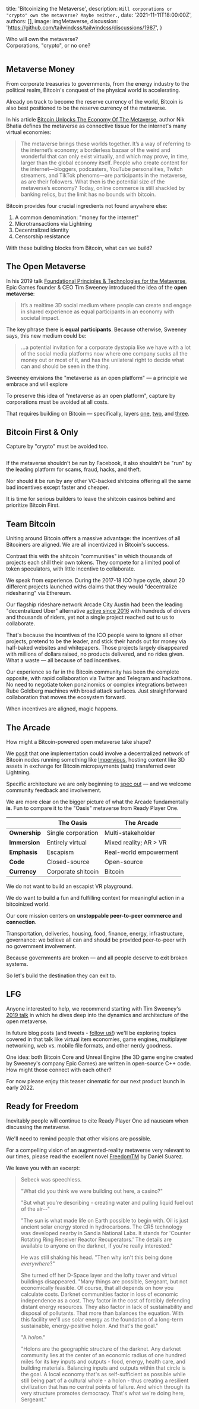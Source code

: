 
  title: 'Bitcoinizing the Metaverse',
  description: `Will corporations or "crypto" own the metaverse? Maybe neither.`,
  date: '2021-11-11T18:00:00Z',
  authors: [],
  image: imgMetaverse,
  discussion: 'https://github.com/tailwindcss/tailwindcss/discussions/1987',
}

<p className='text-center italic text-xl leading-relaxed'>
  Who will own the metaverse?
  <br />
  Corporations, "crypto", or no one?
</p>

<div style={{ ...IMGCONTAINER, height: 300, marginBottom: 40 }}>
  <Image
    className='h-64 w-full object-cover object-center rounded-lg'
    src={imgMetaverse}
    alt=''
    layout='fill'
    objectFit='cover'
  />
</div>

## Metaverse Money

From corporate treasuries to governments, from the energy industry to the political realm, Bitcoin's conquest of the physical world is accelerating.

Already on track to become the reserve currency of the world, Bitcoin is also best positioned to be the reserve currency of the metaverse.

<div className='mt-4 mb-6'>
  <TwitterTweetEmbed
    tweetId={'1438328881900044290'}
    options={{ cards: 'hidden', conversation: 'none', align: 'center' }}
  />
</div>

<!-- What is the metaverse? It has no single definition. -->

In his article [Bitcoin Unlocks The Economy Of The Metaverse](https://thebitcoinlayer.substack.com/p/metaverse), author Nik Bhatia defines the metaverse as connective tissue for the internet's many virtual economies:

> The metaverse brings these worlds together. It’s a way of referring to the internet’s economy; a borderless bazaar of the weird and wonderful that can only exist virtually, and which may prove, in time, larger than the global economy itself. People who create content for the internet—bloggers, podcasters, YouTube personalities, Twitch streamers, and TikTok phenoms—are participants in the metaverse, as are their followers. What then is the potential size of the metaverse’s economy? Today, online commerce is still shackled by banking relics, but the limit has no bounds with bitcoin.

Bitcoin provides four crucial ingredients not found anywhere else:

1. A common denomination: "money for the internet"
2. Microtransactions via Lightning
3. Decentralized identity
4. Censorship resistance

With these building blocks from Bitcoin, what can we build?

## The Open Metaverse

In his 2019 talk [Foundational Principles & Technologies for the Metaverse](https://hackmd.io/@XR/tim-metaverse), Epic Games founder & CEO Tim Sweeney introduced the idea of the **open metaverse**:

> It’s a realtime 3D social medium where people can create and engage in shared experience as equal participants in an economy with societal impact.

The key phrase there is **equal participants**. Because otherwise, Sweeney says, this new medium could be:

> ...a potential invitation for a corporate dystopia like we have with a lot of the social media platforms now where one company sucks all the money out or most of it, and has the unilateral right to decide what can and should be seen in the thing.

Sweeney envisions the "metaverse as an open platform" &mdash; a principle we embrace and will explore

To preserve this idea of "metaverse as an open platform", capture by corporations must be avoided at all costs.

That requires building on Bitcoin &mdash; specifically, layers [one](https://bitcoin.org/), [two](https://lightning.network/), and [three](https://www.youtube.com/watch?v=OoM4Wx8er3Y).

<div className='mt-4 mb-6'>
  <TwitterTweetEmbed
    tweetId={'1458468056578072588'}
    options={{ conversation: 'none', align: 'center' }}
  />
</div>

## Bitcoin First & Only

Capture by "crypto" must be avoided too.

<div style={{ ...IMGCONTAINER, height: 200, marginBottom: 40 }}>
  <a
    href='https://www.bloomberg.com/news/articles/2021-08-18/ethereum-founder-is-skeptical-of-dorsey-s-and-zuckerberg-s-plans'
    target='_blank'
  >
    <Image
      className='h-auto w-full object-cover object-center rounded-lg'
      src={imgNo}
      alt=''
      layout='fill'
      objectFit='contain'
    />
  </a>
</div>

If the metaverse shouldn't be run by Facebook, it also shouldn't be "run" by the leading platform for scams, fraud, hacks, and theft.

Nor should it be run by any other VC-backed shitcoins offering all the same bad incentives except faster and cheaper.

It is time for serious builders to leave the shitcoin casinos behind and prioritize <Link href="/blog/bitcoin-first">Bitcoin First</Link>.

<div className='mt-4 mb-6'>
  <TwitterTweetEmbed
    tweetId={'1452191659731587073'}
    options={{ cards: 'hidden', conversation: 'none', align: 'center' }}
  />
</div>

## Team Bitcoin

Uniting around Bitcoin offers a massive advantage: the incentives of all Bitcoiners are aligned. We are all incentivized in Bitcoin's success.

Contrast this with the shitcoin "communities" in which thousands of projects each shill their own tokens. They compete for a limited pool of token speculators, with little incentive to collaborate.

We speak from experience. During the 2017-18 ICO hype cycle, about 20 different projects launched withs claims that they would "decentralize ridesharing" via Ethereum.

Our flagship rideshare network Arcade City Austin had been the leading "decentralized Uber" alternative [active since 2016](https://twitter.com/ArcadeCityHall/status/1271923227472932928) with hundreds of drivers and thousands of riders, yet not a single project reached out to us to collaborate.

That's because the incentives of the ICO people were to ignore all other projects, pretend to be the leader, and stick their hands out for money via half-baked websites and whitepapers. Those projects largely disappeared with millions of dollars raised, no products delivered, and no rides given. What a waste &mdash; all because of bad incentives.

Our experience so far in the Bitcoin community has been the complete opposite, with rapid collaboration via Twitter and Telegram and <Link href="/blog/onlysats">hackathons</Link>. No need to negotiate token ponzinomics or complex integrations between Rube Goldberg machines with broad attack surfaces. Just straightforward collaboration that moves the ecosystem forward.

When incentives are aligned, magic happens.

<div className='mt-4 mb-6'>
  <TwitterTweetEmbed
    tweetId={'1434574141756264452'}
    options={{ cards: 'hidden', conversation: 'none', align: 'center' }}
  />
</div>

## The Arcade

How might a Bitcoin-powered open metaverse take shape?

We [posit](https://github.com/ArcadeCity/arcade/blob/main/docs/metaverse.md) that one implementation could involve a decentralized network of Bitcoin nodes running something like [Impervious](https://www.impervious.ai/), hosting content like 3D assets in exchange for Bitcoin micropayments (sats) transferred over Lightning.

Specific architecture we are only beginning to [spec out](https://github.com/ArcadeCity/arcade/blob/main/docs/bitcoinizing.md) &mdash; and we welcome community feedback and involvement.

We are more clear on the bigger picture of what the Arcade fundamentally **is**. Fun to compare it to the "Oasis" metaverse from Ready Player One.

|               | **The Oasis**      | **The Arcade**         |
| ------------- | ------------------ | ---------------------- |
| **Ownership** | Single corporation | Multi-stakeholder      |
| **Immersion** | Entirely virtual   | Mixed reality; AR > VR |
| **Emphasis**  | Escapism           | Real-world empowerment |
| **Code**      | Closed-source      | Open-source            |
| **Currency**  | Corporate shitcoin | Bitcoin                |

We do not want to build an escapist VR playground.

We do want to build a fun and fulfilling context for meaningful action in a bitcoinized world.

Our core mission centers on **unstoppable peer-to-peer commerce and connection**.

Transportation, deliveries, housing, food, finance, energy, infrastructure, governance: we believe all can and should be provided peer-to-peer with no government involvement.

Because governments are broken &mdash; and all people deserve to exit broken systems.

So let's build the destination they can exit to.

## LFG

Anyone interested to help, we recommend starting with Tim Sweeney's [2019 talk](https://hackmd.io/@XR/tim-metaverse) in which he dives deep into the dynamics and architecture of the open metaverse.

In future blog posts (and tweets - [follow us!](https://twitter.com/ArcadeCityHall)) we'll be exploring topics covered in that talk like virtual item economies, game engines, multiplayer networking, web vs. mobile file formats, and other nerdy goodness.

One idea: both Bitcoin Core and Unreal Engine (the 3D game engine created by Sweeney's company Epic Games) are written in open-source C++ code. How might those connect with each other?

For now please enjoy this teaser cinematic for our next product launch in early 2022.

## Ready for Freedom

Inevitably people will continue to cite Ready Player One ad nauseam when discussing the metaverse.

We'll need to remind people that other visions are possible.

<div className='mt-4 mb-6'>
  <TwitterTweetEmbed
    tweetId={'1454434914070241293'}
    options={{ conversation: 'none', align: 'center' }}
  />
</div>

For a compelling vision of an augmented-reality metaverse very relevant to our times, please read the excellent novel [FreedomTM](https://www.amazon.com/Freedom-TM-Daemon-Daniel-Suarez/dp/0451231899/ref=sr_1_1?keywords=freedom+tm&qid=1551464531&s=gateway&sr=8-1) by Daniel Suarez.

We leave you with an excerpt:

> Sebeck was speechless.
>
> "What did you think we were building out here, a casino?"
>
> "But what you're describing - creating water and pulling liquid fuel out of the air--"
>
> "The sun is what made life on Earth possible to begin with. Oil is just ancient solar energy stored in hydrocarbons. The CR5 technology was developed nearby in Sandia National Labs. It stands for 'Counter Rotating Ring Receiver Reactor Recuperators.' The details are available to anyone on the darknet, if you're really interested."
>
> He was still shaking his head. "Then why isn't this being done _everywhere_?"
>
> She turned off her D-Space layer and the lofty tower and virtual buildings disappeared. "Many things are possible, Sergeant, but not economically feasible. Of course, that all depends on how you calculate costs. Darknet communities factor in loss of economic independence as a cost. They factor in the cost of forcibly defending distant energy resources. They also factor in lack of sustainability and disposal of pollutants. That more than balances the equation. With this facility we'll use solar energy as the foundation of a long-term sustainable, energy-positive holon. And that's the goal."
>
> "A _holon_."
>
> "Holons are the geographic structure of the darknet. Any darknet community lies at the center of an economic radius of one hundred miles for its key inputs and outputs - food, energy, health care, and building materials. Balancing inputs and outputs within that circle is the goal. A local economy that's as self-sufficient as possible while still being part of a cultural whole - a holon - thus creating a resilient civilization that has no central points of failure. And which through its very structure promotes democracy. That's what we're doing here, Sergeant."
